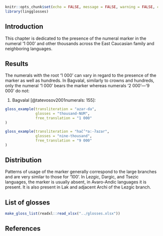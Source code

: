 ```r
knitr::opts_chunk$set(echo = FALSE, message = FALSE, warning = FALSE, comment = '')
library(lingglosses)
```

## Introduction

This chapter is dedicated to the presence of the numeral marker in the numeral ‘1 000’ and other thousands across the East Caucasian family and neighboring languages.

## Results

The numerals with the root ‘1 000’ can vary in regard to the presence of the marker as well as hundreds. In Bagvalal, similarly to crowns and hundreds, only the numeral ‘1 000’ bears the marker whereas numerals ‘2 000’—‘9 000’ do not:

(@) Bagvalal [@tatevosov2001numerals: 155]:
```r
gloss_example(transliteration = "azar-da",
              glosses = "thousand-NUM",
              free_translation = "1 000"
)
```
```r
gloss_example(transliteration = "hač’ʷa:-ʔazar",
              glosses = "nine-thousand",
              free_translation = "9 000"
)
```

## Distribution
Patterns of usage of the marker generally correspond to the large branches and are very similar to those for ‘100’. In Lezgic, Dargic, and Tsezic languages, the marker is usually absent, in Avaro-Andic languages it is present. It is also present in Lak and adjacent Archi of the Lezgic branch.

## List of glosses {-}

```r
make_gloss_list(readxl::read_xlsx("../glosses.xlsx"))
```

## References {-}
